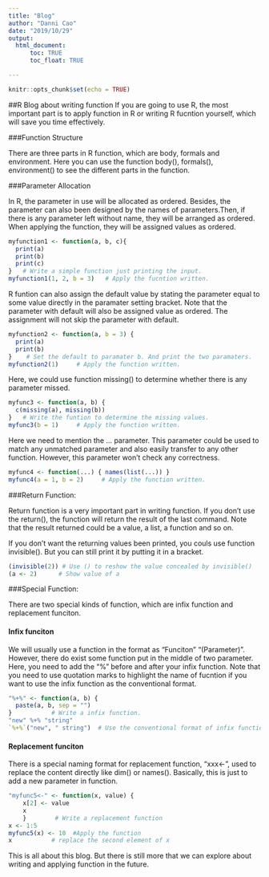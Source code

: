 ```yaml
---
title: "Blog"
author: "Danni Cao"
date: "2019/10/29"
output: 
  html_document:
      toc: TRUE
      toc_float: TRUE

---
```


```r
knitr::opts_chunk$set(echo = TRUE)
```

##R Blog about writing function
If you are going to use R, the most important part is to apply function in R or writing R fucntion yourself, which will save you time effectively.

###Function Structure

There are three parts in R function, which are body, formals and environment. Here you can use the function body(), formals(), environment() to see the different parts in the function. 

###Parameter Allocation

In R, the parameter in use will be allocated as ordered. Besides, the parameter can also been designed by the names of parameters.Then, if there is any parameter left without name, they will be arranged as ordered. When applying the function, they will be assigned values as ordered.

```r
myfunction1 <- function(a, b, c){
  print(a)
  print(b)
  print(c)
}   # Write a simple function just printing the input.
myfunction1(1, 2, b = 3)   # Apply the fucntion written.
```

R funtion can also assign the default value by stating the parameter equal to some value directly in the paramater setting bracket. Note that the parameter with default will also be assigned value as ordered. The assignment will not skip the parameter with default.

```r
myfunction2 <- function(a, b = 3) { 
  print(a) 
  print(b) 
}    # Set the default to paramater b. And print the two paramaters.
myfunction2(1)     # Apply the function written.
```

Here, we could use function missing() to determine whether there is any parameter missed.

```r
myfunc3 <- function(a, b) { 
  c(missing(a), missing(b)) 
}   # Write the funtion to determine the missing values.
myfunc3(b = 1)     # Apply the function written.
```

Here we need to mention the ... parameter. This parameter could be used to match any unmatched parameter and also easily transfer to any other function. However, this parameter won't check any correctness.

```r
myfunc4 <- function(...) { names(list(...)) }
myfunc4(a = 1, b = 2)     # Apply the function written.
```

###Return Function:

Return function is a very important part in writing function. If you don't use the return(), the function will return the result of the last command. Note that the result returned could be a value, a list, a function and so on.

If you don't want the returning values been printed, you couls use function invisible(). But you can still print it by putting it in a bracket.

```r
(invisible(2)) # Use () to reshow the value concealed by invisible()
(a <- 2)      # Show value of a
```

###Special Function:

There are two special kinds of function, which are infix function and replacement funciton.

#### Infix funciton

We will usually use a function in the format as "Funciton" "(Parameter)". However, there do exist some function put in the middle of two parameter. Here, you need to add the "%" before and after your infix function. Note that you need to use 
quotation marks to highlight the name of fucntion if you want to use the infix function as the conventional format.

```r
"%+%" <- function(a, b) {
  paste(a, b, sep = "")
}           # Write a infix function.
"new" %+% "string" 
`%+%`("new", " string")  # Use the conventional format of infix function
```

#### Replacement funciton

There is a special naming format for replacement function, "xxx<-", used to replace the content directly like dim() or names(). Basically, this is just to add a new parameter in function.

```r
"myfunc5<-" <- function(x, value) {
    x[2] <- value
    x
    }        # Write a replacement function
x <- 1:5
myfunc5(x) <- 10  #Apply the function
x           # replace the second element of x
```

This is all about this blog. But there is still more that we can explore about writing and applying function in the future.

















